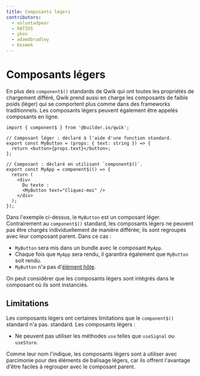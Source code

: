 ```yaml
---
title: Composants légers
contributors:
  - voluntadpear
  - RATIU5
  - ykou
  - adamdbradley
  - Kesmek
---
```


# Composants légers

En plus des `component$()` standards de Qwik qui ont toutes les propriétés de chargement
différé, Qwik prend aussi en charge les composants de faible poids (léger) qui se comportent plus
comme dans des frameworks traditionnels. Les composants légers peuvent également être appelés
composants en ligne.

```tsx
import { component$ } from '@builder.io/qwik';

// Composant léger : déclaré à l'aide d'une fonction standard.
export const MyButton = (props: { text: string }) => {
  return <button>{props.text}</button>;
};

// Composant : déclaré en utilisant `component$()`.
export const MyApp = component$(() => {
  return (
    <div>
      Du texte :
      <MyButton text="Cliquez-moi" />
    </div>
  );
});
```

Dans l'exemple ci-dessus, le `MyButton` est un composant léger.
Contrairement au `component$()` standard, les composants légers ne peuvent pas être chargés individuellement
de manière différée; ils sont regroupés avec leur composant parent. Dans ce cas :

- `MyButton` sera mis dans un bundle avec le composant `MyApp`.
- Chaque fois que `MyApp` sera rendu, il garantira également que `MyButton` soit
rendu.
- `MyButton` n'a pas d'[élément hôte](../../../integrations/integration/react/#élément-hôte).

On peut considérer que les composants légers sont intégrés dans le composant où ils sont instanciés.

## Limitations
Les composants légers ont certaines limitations que le `component$()` standard
n'a pas. standard. Les composants légers :
- Ne peuvent pas utiliser les méthodes `use` telles que `useSignal` ou `useStore`.

Comme leur nom l'indique, les composants légers sont à utiliser avec parcimonie
pour des éléments de balisage légers, car ils offrent l'avantage d'être
faciles à regrouper avec le composant parent.